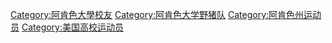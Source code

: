 [[Category:阿肯色大學校友|Category:阿肯色大學校友]]
[[Category:阿肯色大学野猪队|Category:阿肯色大学野猪队]]
[[Category:阿肯色州运动员|Category:阿肯色州运动员]]
[[Category:美国高校运动员|Category:美国高校运动员]]